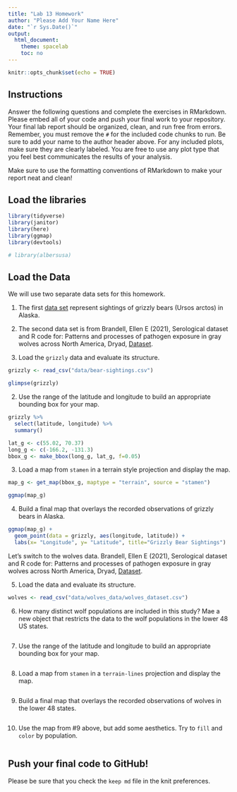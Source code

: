 ```yaml
---
title: "Lab 13 Homework"
author: "Please Add Your Name Here"
date: "`r Sys.Date()`"
output:
  html_document:
    theme: spacelab
    toc: no
---
```


```r
knitr::opts_chunk$set(echo = TRUE)
```

## Instructions
Answer the following questions and complete the exercises in RMarkdown. Please embed all of your code and push your final work to your repository. Your final lab report should be organized, clean, and run free from errors. Remember, you must remove the `#` for the included code chunks to run. Be sure to add your name to the author header above. For any included plots, make sure they are clearly labeled. You are free to use any plot type that you feel best communicates the results of your analysis.  

Make sure to use the formatting conventions of RMarkdown to make your report neat and clean!  

## Load the libraries  
```r
library(tidyverse)
library(janitor)
library(here)
library(ggmap)
library(devtools)
``` 

```r
# library(albersusa)
```

## Load the Data
We will use two separate data sets for this homework.  

1. The first [data set](https://rcweb.dartmouth.edu/~f002d69/workshops/index_rspatial.html) represent sightings of grizzly bears (Ursos arctos) in Alaska.

2. The second data set is from Brandell, Ellen E (2021), Serological dataset and R code for: Patterns and processes of pathogen exposure in gray wolves across North America, Dryad, [Dataset](https://doi.org/10.5061/dryad.5hqbzkh51).  

1. Load the `grizzly` data and evaluate its structure.  
```r
grizzly <- read_csv("data/bear-sightings.csv")
```
```r
glimpse(grizzly)
```


2. Use the range of the latitude and longitude to build an appropriate bounding box for your map.  
```r
grizzly %>% 
  select(latitude, longitude) %>% 
  summary()
```
```r
lat_g <- c(55.02, 70.37)
long_g <- c(-166.2, -131.3)
bbox_g <- make_bbox(long_g, lat_g, f=0.05)
```



3. Load a map from `stamen` in a terrain style projection and display the map.  
```r
map_g <- get_map(bbox_g, maptype = "terrain", source = "stamen")
```
```r
ggmap(map_g)
```


4. Build a final map that overlays the recorded observations of grizzly bears in Alaska.  
```r
ggmap(map_g) + 
  geom_point(data = grizzly, aes(longitude, latitude)) +
  labs(x= "Longitude", y= "Latitude", title="Grizzly Bear Sightings")
```


Let's switch to the wolves data. Brandell, Ellen E (2021), Serological dataset and R code for: Patterns and processes of pathogen exposure in gray wolves across North America, Dryad, [Dataset](https://doi.org/10.5061/dryad.5hqbzkh51).  

5. Load the data and evaluate its structure.  
```r
wolves <- read_csv("data/wolves_data/wolves_dataset.csv")
```


6. How many distinct wolf populations are included in this study? Mae a new object that restricts the data to the wolf populations in the lower 48 US states.  
```r

```


7. Use the range of the latitude and longitude to build an appropriate bounding box for your map.  
```r

```


8.  Load a map from `stamen` in a `terrain-lines` projection and display the map.  
```r

```


9. Build a final map that overlays the recorded observations of wolves in the lower 48 states.  
```r

```


10. Use the map from #9 above, but add some aesthetics. Try to `fill` and `color` by population.  
```r

```


## Push your final code to GitHub!
Please be sure that you check the `keep md` file in the knit preferences. 